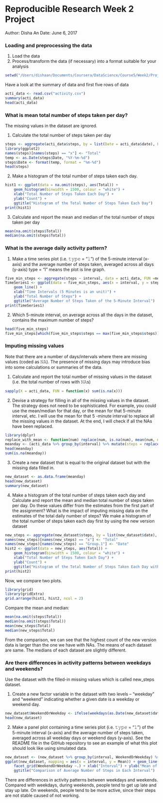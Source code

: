 Reproducible Research Week 2 Project
=====================================
Author: Disha An
Date: June 6, 2017

### Loading and preprocessing the data
1. Load the data
2. Process/transform the data (if necessary) into a format suitable for your analysis
```r
setwd("/Users/dishaan/Documents/Coursera/DataScience/Course5/Week2/Project")
```
Have a look at the summary of data and first five rows of data
```r
acti_data <- read.csv("activity.csv")
summary(acti_data)
head(acti_data)
```

### What is mean total number of steps taken per day?
The missing values in the dataset are ignored.

1. Calculate the total number of steps taken per day
```r
steps <- aggregate(acti_data$steps, by = list(Date = acti_data$date), FUN = sum)
library(ggplot2)
names(steps)[names(steps) == "x"] <- "Total"
temp <- as.Date(steps$Date, "%Y-%m-%d")
steps$Date <- format(temp, format = "%m-%d")
head(steps)
```

2. Make a histogram of the total number of steps taken each day.
```r
hist1 <- ggplot(data = na.omit(steps), aes(Total)) + 
    geom_histogram(binwidth = 1500, colour = "white") +
    xlab("Total Number of Steps Taken Each Day") +
    ylab("Count") +
    ggtitle("Histogram of the Total Number of Steps Taken Each Day")
print(hist1)
```

3. Calculate and report the mean and median of the total number of steps taken per day
```r
mean(na.omit(steps$Total))
median(na.omit(steps$Total))
```

### What is the average daily activity pattern?

1. Make a time series plot (i.e. 𝚝𝚢𝚙𝚎 = "𝚕") of the 5-minute interval (x-axis) and the average number of steps taken, averaged across all days (y-axis)
type = "l" means the plot is line graph.
```r
five_min_steps <- aggregate(steps ~ interval, data = acti_data, FUN =mean)
TimeSeries1 <- ggplot(data = five_min_steps, aes(x = interval, y = steps)) + 
    geom_line() +
    xlab("Time Intervals (5 Minutes is an unit)") + 
    ylab("Total Number of Steps") +
    ggtitle("Average Number of Steps Taken of the 5-Minute Interval")
print(TimeSeries1)
```

2. Which 5-minute interval, on average across all the days in the dataset, contains the maximum number of steps?
```r
head(five_min_steps)
five_min_steps[which(five_min_steps$steps == max(five_min_steps$steps)),]
```

### Imputing missing values

Note that there are a number of days/intervals where there are missing values (coded as 𝙽𝙰). The presence of missing days may introduce bias into some calculations or summaries of the data.

1. Calculate and report the total number of missing values in the dataset (i.e. the total number of rows with 𝙽𝙰s)
```r
sapply(X = acti_data, FUN = function(x) sum(is.na(x)))
```

2. Devise a strategy for filling in all of the missing values in the dataset. The strategy does not need to be sophisticated. For example, you could use the mean/median for that day, or the mean for that 5-minute interval, etc.
I will use the mean for that 5 -minute interval to replace all the missing values in the dataset. At the end, I will check if all the NAs have been replaced.
```r
library(dplyr)
replace_with_mean <- function(num) replace(num, is.na(num), mean(num, na.rm = TRUE))
meanday <- (acti_data %>% group_by(interval) %>% mutate(steps = replace_with_mean(steps)))
head(meanday)
sum(is.na(meanday))
```

3. Create a new dataset that is equal to the original dataset but with the missing data filled in.
```r
new_dataset <- as.data.frame(meanday)
head(new_dataset)
summary(new_dataset)
```

4. Make a histogram of the total number of steps taken each day and Calculate and report the mean and median total number of steps taken per day. Do these values differ from the estimates from the first part of the assignment? What is the impact of imputing missing data on the estimates of the total daily number of steps?
We make a histogram of the total number of steps taken each day first by using the new version dataset
```r
new_steps <- aggregate(new_dataset$steps, by = list(new_dataset$date), FUN = sum)
names(new_steps)[names(new_steps) == "x"] <- "Total"
names(new_steps)[names(new_steps) == "Group.1"] <- "Date"
hist2 <- ggplot(data = new_steps, aes(Total)) + 
    geom_histogram(binwidth = 1500, colour = "white") +
    xlab("Total Number of Steps Taken Each Day") +
    ylab("Count") +
    ggtitle("Histogram of the Total Number of Steps Taken Each Day with New Version Dataset")
print(hist2)
```

Now, we compare two plots.
```r
library(grid)
library(gridExtra)
grid.arrange(hist1, hist2, ncol = 2)
```

Compare the mean and median:
``` r
mean(na.omit(steps$Total))
median(na.omit(steps$Total))
mean(new_steps$Total)
median(new_steps$Total)
```

From the comparison, we can see that the highest count of the new version data is larger than the one we have with NAs. The means of each dataset are same. The medians of each dataset are slightly different.

### Are there differences in activity patterns between weekdays and weekends?
Use the dataset with the filled-in missing values which is called new_steps dataset.

1. Create a new factor variable in the dataset with two levels – “weekday” and “weekend” indicating whether a given date is a weekday or weekend day.
```r
new_dataset$WeekendOrWeekday <- ifelse(weekdays(as.Date(new_dataset$date)) %in% c("Monday", "Tuesday", "Wednesday", "Thursday", "Friday"), "Weekday", "Weekend")
head(new_dataset)
```

2. Make a panel plot containing a time series plot (i.e. 𝚝𝚢𝚙𝚎 = "𝚕") of the 5-minute interval (x-axis) and the average number of steps taken, averaged across all weekday days or weekend days (y-axis). See the README file in the GitHub repository to see an example of what this plot should look like using simulated data.
```r
new_dataset <- (new_dataset %>% group_by(interval, WeekendOrWeekday) %>% summarise(Mean = mean(steps)))
ggplot(new_dataset, mapping = aes(x = interval, y = Mean)) + geom_line() +
    facet_grid(WeekendOrWeekday ~.) + xlab("Interval") + ylab("Mean of Steps") +
    ggtitle("Comparison of Average Number of Steps in Each Interval")
```

There are differences in activity patterns between weekdays and weekends. Compared with weekdays, during weekends, people tend to get up late and stay up late. On weekends, people tend to be more active, since their steps are not stable caused of not working.
